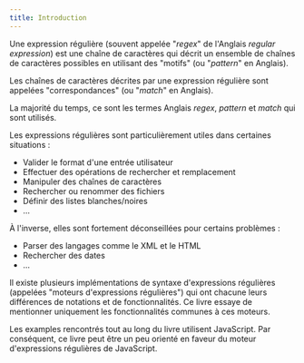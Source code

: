 ```yaml
---
title: Introduction
---
```


Une expression régulière (souvent appelée "_regex_" de l'Anglais _regular expression_) est une chaîne de caractères qui décrit un ensemble de chaînes de caractères possibles en utilisant des "motifs" (ou "_pattern_" en Anglais). 

Les chaînes de caractères décrites par une expression régulière sont appelées "correspondances" (ou "_match_" en Anglais).

<Note>La majorité du temps, ce sont les termes Anglais _regex_, _pattern_ et _match_ qui sont utilisés.</Note>

Les expressions régulières sont particulièrement utiles dans certaines situations :
-   Valider le format d'une entrée utilisateur
-   Effectuer des opérations de rechercher et remplacement
-   Manipuler des chaînes de caractères
-   Rechercher ou renommer des fichiers
-   Définir des listes blanches/noires
-   …

À l'inverse, elles sont fortement déconseillées pour certains problèmes :
-   Parser des langages comme le XML et le HTML
-   Rechercher des dates
-   …

Il existe plusieurs implémentations de syntaxe d'expressions régulières (appelées "moteurs d'expressions régulières") qui ont chacune leurs différences de notations et de fonctionnalités. Ce livre essaye de mentionner uniquement les fonctionnalités communes à ces moteurs.

Les examples rencontrés tout au long du livre utilisent JavaScript. Par conséquent, ce livre peut être un peu orienté en faveur du moteur d'expressions régulières de JavaScript.
